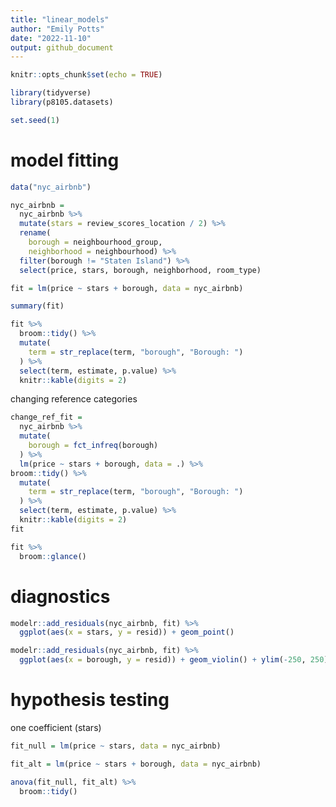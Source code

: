 ```yaml
---
title: "linear_models"
author: "Emily Potts"
date: "2022-11-10"
output: github_document
---
```


```r
knitr::opts_chunk$set(echo = TRUE)

library(tidyverse)
library(p8105.datasets)

set.seed(1)
```

# model fitting
```r
data("nyc_airbnb")

nyc_airbnb = 
  nyc_airbnb %>% 
  mutate(stars = review_scores_location / 2) %>% 
  rename(
    borough = neighbourhood_group,
    neighborhood = neighbourhood) %>% 
  filter(borough != "Staten Island") %>% 
  select(price, stars, borough, neighborhood, room_type)
```

```r
fit = lm(price ~ stars + borough, data = nyc_airbnb)

summary(fit)

fit %>% 
  broom::tidy() %>% 
  mutate(
    term = str_replace(term, "borough", "Borough: ")
  ) %>% 
  select(term, estimate, p.value) %>% 
  knitr::kable(digits = 2)
```

changing reference categories
```r
change_ref_fit = 
  nyc_airbnb %>% 
  mutate(
    borough = fct_infreq(borough)
  ) %>% 
  lm(price ~ stars + borough, data = .) %>% 
broom::tidy() %>% 
  mutate(
    term = str_replace(term, "borough", "Borough: ")
  ) %>% 
  select(term, estimate, p.value) %>% 
  knitr::kable(digits = 2)
fit

fit %>% 
  broom::glance()
```

# diagnostics

```r
modelr::add_residuals(nyc_airbnb, fit) %>% 
  ggplot(aes(x = stars, y = resid)) + geom_point()
```

```r
modelr::add_residuals(nyc_airbnb, fit) %>% 
  ggplot(aes(x = borough, y = resid)) + geom_violin() + ylim(-250, 250)
```

# hypothesis testing

one coefficient (stars)
```r
fit_null = lm(price ~ stars, data = nyc_airbnb)

fit_alt = lm(price ~ stars + borough, data = nyc_airbnb)

anova(fit_null, fit_alt) %>% 
  broom::tidy()
```











